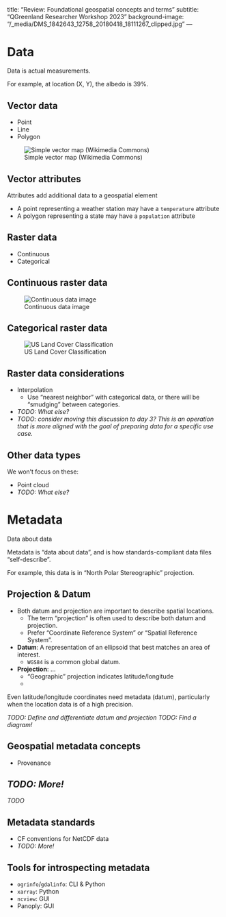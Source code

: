 <!-- vim: set ft=markdown: -->
---
title: "Review: Foundational geospatial concepts and terms"
subtitle: "QGreenland Researcher Workshop 2023"
background-image: "/_media/DMS_1842643_12758_20180418_18111267_clipped.jpg"
---

# Data

::: {.notes}
Data is actual measurements.

For example, at location (X, Y), the albedo is 39%.
:::


## Vector data

* Point
* Line
* Polygon

![Simple vector map (Wikimedia Commons)](https://upload.wikimedia.org/wikipedia/commons/3/38/Simple_vector_map.svg)

## Vector attributes

Attributes add additional data to a geospatial element

* A point representing a weather station may have a `temperature` attribute
* A polygon representing a state may have a `population` attribute


## Raster data

* Continuous
* Categorical


## Continuous raster data

![Continuous data image](/_media/qgreenland_seaice_concentration_feb2015.png)


## Categorical raster data

![US Land Cover Classification](https://d9-wret.s3.us-west-2.amazonaws.com/assets/palladium/production/s3fs-public/thumbnails/image/NLCD_2016_Landcover.jpg)


## Raster data considerations

* Interpolation
    * Use "nearest neighbor" with categorical data, or there will be "smudging" between
      categories.
* _TODO: What else?_
* _TODO: consider moving this discussion to day 3? This is an operation that is more
  aligned with the goal of preparing data for a specific use case._


## Other data types

We won't focus on these:

* Point cloud
* _TODO: What else?_


# Metadata

Data about data

::: {.notes}
Metadata is "data about data", and is how standards-compliant data files
"self-describe".

For example, this data is in "North Polar Stereographic" projection.
:::


## Projection & Datum {.smaller}

* Both datum and projection are important to describe spatial locations.
    * The term "projection" is often used to describe both datum and projection.
    * Prefer "Coordinate Reference System" or "Spatial Reference System".

* **Datum**: A representation of an ellipsoid that best matches an area of interest.
    * `WGS84` is a common global datum.

* **Projection**: ...
    * "Geographic" projection indicates latitude/longitude
    *


::: {.callout-note}
Even latitude/longitude coordinates need metadata (datum), particularly when the
location data is of a high precision.
:::


::: {.notes}
_TODO: Define and differentiate datum and projection_
_TODO: Find a diagram!_
:::


## Geospatial metadata concepts

* Provenance


## _TODO: More!_

_TODO_


## Metadata standards

* CF conventions for NetCDF data
* _TODO: More!_


## Tools for introspecting metadata

* `ogrinfo`/`gdalinfo`: CLI & Python
* `xarray`: Python
* `ncview`: GUI
* Panoply: GUI
